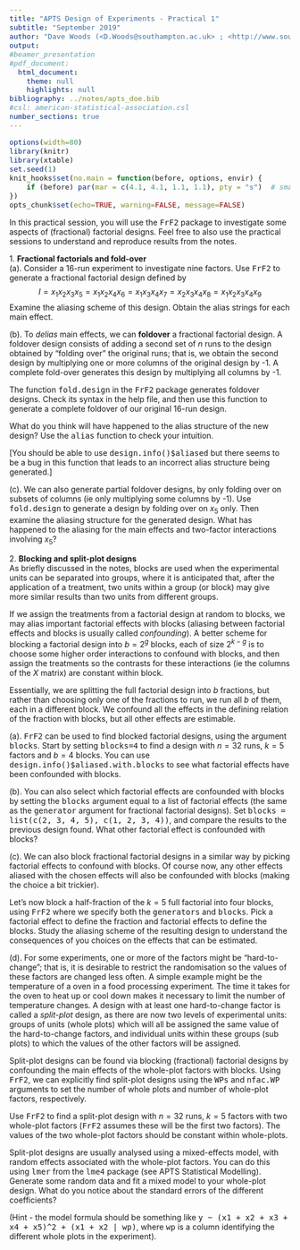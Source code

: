 ```yaml
---
title: "APTS Design of Experiments - Practical 1"
subtitle: "September 2019"
author: "Dave Woods (<D.Woods@southampton.ac.uk> ; <http://www.southampton.ac.uk/~davew>) <br> Statistical Sciences Research Institute, University of Southampton"
output: 
#beamer_presentation
#pdf_document:
  html_document:
    theme: null
    highlights: null
bibliography: ../notes/apts_doe.bib
#csl: american-statistical-association.csl
number_sections: true
---
```


\newcommand{\bx}{\boldsymbol{x}}
\newcommand{\btheta}{\boldsymbol{\theta}}
\newcommand{\bbeta}{\boldsymbol{\beta}}
\newcommand{\bvarepsilon}{\boldsymbol{\varepsilon}}
\newcommand{\by}{\boldsymbol{y}}
\newcommand{\rT}{\mathrm{T}}
\newcommand{\Var}{\operatorname{Var}}


<style>
pre {
  font-size: 15px;
}
</style>

```r
options(width=80)
library(knitr)
library(xtable)
set.seed(1)
knit_hooks$set(no.main = function(before, options, envir) {
    if (before) par(mar = c(4.1, 4.1, 1.1, 1.1), pty = "s")  # smaller margin on top
})
opts_chunk$set(echo=TRUE, warning=FALSE, message=FALSE)
```

In this practical session, you will use the <tt>FrF2</tt> package to investigate some aspects of (fractional) factorial designs. Feel free to also use the practical sessions to understand and reproduce results from the notes.

<!-- Fold-over and follow-up-->
1\. **Fractional factorials and fold-over**  
(a)\. Consider a 16-run experiment to investigate nine factors. Use <tt>FrF2</tt> to generate a fractional factorial design defined by
$$
I = x_1x_2x_3x_5 = x_1x_2x_4x_6 = x_1x_3x_4x_7 = x_2x_3x_4x_8 = x_1x_2x_3x_4x_9
$$
Examine the aliasing scheme of this design. Obtain the alias strings for each main effect.

(b)\. To *delias* main effects, we can **foldover** a fractional factorial design. A foldover design consists of adding a second set of $n$ runs to the design obtained by "folding over" the original runs; that is, we obtain the second design by multiplying one or more columns of the original design by -1. A complete fold-over generates this design by multiplying all columns by -1.

The function <tt>fold.design</tt> in the <tt>FrF2</tt> package generates foldover designs. Check its syntax in the help file, and then use this function to generate a complete foldover of our original 16-run design. 

What do you think will have happened to the alias structure of the new design? Use the <tt>alias</tt> function to check your intuition.

[You should be able to use <tt>design.info()$aliased</tt> but there seems to be a bug in this function that leads to an incorrect alias structure being generated.]
    
(c)\. We can also generate partial foldover designs, by only folding over on subsets of columns (ie only multiplying some columns by -1). Use <tt>fold.design</tt> to generate a design by folding over on $x_5$ only. Then examine the aliasing structure for the generated design. What has happened to the aliasing for the main effects and two-factor interactions involving $x_5$?

<!-- Blocking and split-plots -->
2\. **Blocking and split-plot designs**  
As briefly discussed in the notes, blocks are used when the experimental units can be separated into groups, where it is anticipated that, after the application of a treatment, two units within a group (or block) may give more similar results than two units from different groups. 

If we assign the treatments from a factorial design at random to blocks, we may alias important factorial effects with blocks (aliasing between factorial effects and blocks is usually called *confounding*). A better scheme for blocking a factorial design into $b = 2^g$ blocks, each of size $2^{k-g}$ is to choose some higher order interactions to confound with blocks, and then  assign the treatments so the contrasts for these interactions (ie the columns of the $X$ matrix) are constant within block. 

Essentially, we are splitting the full factorial design into $b$ fractions, but rather than choosing only one of the fractions to run, we run all $b$ of them, each in a different block. We confound all the effects in the defining relation of the fraction with blocks, but all other effects are estimable.

(a)\. <tt>FrF2</tt> can be used to find blocked factorial designs, using the argument <tt>blocks</tt>. Start by setting <tt>blocks=4</tt> to find a design with $n=32$ runs, $k=5$ factors and $b=4$ blocks. You can use <tt>design.info()$aliased.with.blocks</tt> to see what factorial effects have been confounded with blocks.

(b)\. You can also select which factorial effects are confounded with blocks by setting the <tt>blocks</tt> argument equal to a list of factorial effects (the same as the <tt>generator</tt> argument for fractional factorial designs). Set <tt>blocks = list(c(2, 3, 4, 5), c(1, 2, 3, 4))</tt>, and compare the results to the previous design found. What other factorial effect is confounded with blocks?

(c)\. We can also block fractional factorial designs in a similar way by picking factorial effects to confound with blocks. Of course now, any other effects aliased with the chosen effects will also be confounded with blocks (making the choice a bit trickier).

Let's now block a half-fraction of the $k=5$ full factorial into four blocks, using <tt>FrF2</tt> where we specify both the <tt>generators</tt> and <tt>blocks</tt>. Pick a factorial effect to define the fraction and factorial effects to define the blocks. Study the aliasing scheme of the resulting design to understand the consequences of you choices on the effects that can be estimated.

(d)\. For some experiments, one or more of the factors might be "hard-to-change"; that is, it is desirable to restrict the randomisation so the values of these factors are changed less often. A simple example might be the temperature of a oven in a food processing experiment. The time it takes for the oven to heat up or cool down makes it necessary to limit the number of temperature changes. A design with at least one hard-to-change factor is called a *split-plot* design, as there are now two levels of experimental units: groups of units (whole plots) which will all be assigned the same value of the hard-to-change factors, and individual units within these groups (sub plots) to which the values of the other factors will be assigned.

Split-plot designs can be found via blocking (fractional) factorial designs by confounding the main effects of the whole-plot factors with blocks. Using <tt>FrF2</tt>, we can explicitly find split-plot designs using the <tt>WPs</tt> and <tt>nfac.WP</tt> arguments to set the number of whole plots and number of whole-plot factors, respectively.

Use <tt>FrF2</tt> to find a split-plot design with $n=32$ runs, $k=5$ factors with two whole-plot factors (<tt>FrF2</tt> assumes these will be the first two factors). The values of the two whole-plot factors should be constant within whole-plots.

Split-plot designs are usually analysed using a mixed-effects model, with random effects associated with the whole-plot factors. You can do this using <tt>lmer</tt> from the <tt>lme4</tt> package (see APTS Statistical Modelling). Generate some random data and fit a mixed model to your whole-plot design. What do you notice about the standard errors of the different coefficients?

(Hint - the model formula should be something like <tt>y ~ (x1 + x2 + x3 + x4 + x5)^2 + (x1 + x2 | wp)</tt>, where <tt>wp</tt> is a column identifying the different whole plots in the experiment).

 
